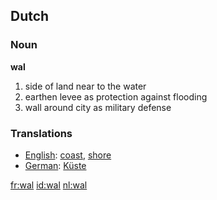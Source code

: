 == Dutch ==
=== Noun ===

'''wal'''

#side of land near to the water
#earthen levee as protection against flooding
#wall around city as military defense

=== Translations ===
*[[English]]: [[coast]], [[shore]]
*[[German]]: [[Küste]]

[[fr:wal]]
[[id:wal]]
[[nl:wal]]